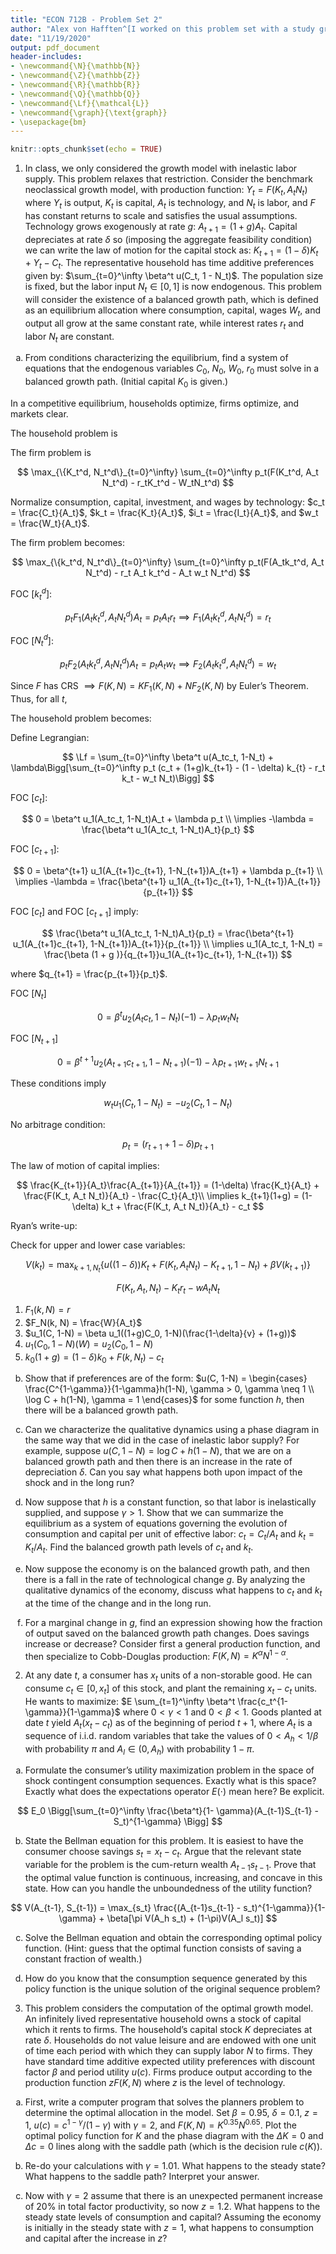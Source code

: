 ```yaml
---
title: "ECON 712B - Problem Set 2"
author: "Alex von Hafften^[I worked on this problem set with a study group of Michael Nattinger, Andrew Smith, and Ryan Mather. I also discussed problems with Emily Case, Sarah Bass, and Danny Edgel.]"
date: "11/19/2020"
output: pdf_document
header-includes:
- \newcommand{\N}{\mathbb{N}}
- \newcommand{\Z}{\mathbb{Z}}
- \newcommand{\R}{\mathbb{R}}
- \newcommand{\Q}{\mathbb{Q}}
- \newcommand{\Lf}{\mathcal{L}}
- \newcommand{\graph}{\text{graph}}
- \usepackage{bm}
---
```


```r
knitr::opts_chunk$set(echo = TRUE)
```

1. In class, we only considered the growth model with inelastic labor supply. This problem relaxes that restriction. Consider the benchmark neoclassical growth model, with production function: $Y_t = F(K_t, A_t N_t)$ where $Y_t$ is output, $K_t$ is capital, $A_t$ is technology, and $N_t$ is labor, and $F$ has constant returns to scale and satisfies the usual assumptions. Technology grows exogenously at rate $g$: $A_{t+1} = (1+g) A_t$.  Capital depreciates at rate $\delta$ so (imposing the aggregate feasibility condition) we can write the law of motion for the capital stock as: $K_{t+1} = (1 - \delta) K_t + Y_t - C_t$. The representative household has time additive preferences given by: $\sum_{t=0}^\infty \beta^t u(C_t, 1 - N_t)$.  The population size is fixed, but the labor input $N_t \in [0,1]$ is now endogenous. This problem will consider the existence of a balanced growth path, which is defined as an equilibrium allocation where consumption, capital, wages $W_t$, and output all grow at the same constant rate, while interest rates $r_t$ and labor $N_t$ are constant.

(a) From conditions characterizing the equilibrium, find a system of equations that the endogenous variables $C_0$, $N_0$, $W_0$, $r_0$ must solve in a balanced growth path. (Initial capital $K_0$ is given.)

In a competitive equilibrium, households optimize, firms optimize, and markets clear.\footnote{Note on notation: In the original problem set, it specifies $w_t$ as wages that grow over time.  Here, I define $W_t$ as the real wage rate on labor $N_t$ and $w_t$ as the real wage rate on effective labor $A_tN_t$. In addition, I define $r_t$ as the real rental rate on capital.}

The household problem is 

\begin{align*}
\max_{\{(C_t, N_t, K_t, I_t)\}_{t=0}^\infty} & \sum_{t=0}^\infty \beta^t u(C_t, 1 - N_t) \\
\text{s.t. } & \sum_{t=0}^\infty p_t (C_t + I_t) = \sum_{t=0}^\infty p_t (r_t K_t + W_t N_t) + \pi_t \\
& K_{t+1} = (1 - \delta) K_t + I_t
\end{align*}

The firm problem is

$$
\max_{\{K_t^d, N_t^d\}_{t=0}^\infty} \sum_{t=0}^\infty p_t(F(K_t^d, A_t N_t^d) - r_tK_t^d - W_tN_t^d)
$$

Normalize consumption, capital, investment, and wages by technology: $c_t = \frac{C_t}{A_t}$, $k_t = \frac{K_t}{A_t}$, $i_t = \frac{I_t}{A_t}$, and $w_t = \frac{W_t}{A_t}$.

\pagebreak

The firm problem becomes:

$$
\max_{\{k_t^d, N_t^d\}_{t=0}^\infty} \sum_{t=0}^\infty p_t(F(A_tk_t^d, A_t N_t^d) - r_t A_t k_t^d - A_t w_t N_t^d)
$$

FOC [$k_t^d$]:\footnote{Note on notation: $F_1$ is the derivative with respect to the first argument of $F$ and $F_2$ is the derivative with respect to the second argument of $F$.}

$$
p_tF_1(A_tk_t^d, A_t N_t^d)A_t =  p_tA_tr_t \implies F_1(A_tk_t^d, A_t N_t^d) = r_t 
$$ 

FOC [$N_t^d$]:

$$
p_tF_2(A_tk_t^d, A_t N_t^d)A_t = p_tA_tw_t \implies F_2(A_tk_t^d, A_t N_t^d) = w_t
$$

Since $F$ has CRS $\implies F(K, N) = KF_1(K, N) + NF_2(K, N)$ by Euler's Theorem. Thus, for all $t$,

\begin{align*}
\pi_t 
&= p_t(F(A_tk_t^d, A_t N_t^d) - r_t A_t k_t^d - A_t w_t N_t^d) \\
&= p_t(A_tk_t^dF_1(A_tk_t^d, A_t N_t^d) + A_t N_t^dF_2(A_tk_t^d, A_t N_t^d) - r_t A_t k_t^d - A_t w_t N_t^d) \\
&= p_t(A_t k_t^d r_t + A_t N_t^dw_t - r_t A_t k_t^d - A_t w_t N_t^d) \\
&= 0
\end{align*}

The household problem becomes:

\begin{align*}
\max_{\{(c_t, N_t, i_t, k_t)\}_{t=0}^\infty} & \sum_{t=0}^\infty \beta^t u(A_tc_t, 1-N_t) \\
\text{s.t. } & \sum_{t=0}^\infty p_t (A_t c_t + A_t i_t) = \sum_{t=0}^\infty p_t (r_t A_t k_t + w_t A_t N_t) + (0) \\
& A_{t+1}k_{t+1} = (1 - \delta) A_{t}k_{t} + A_{t}i_{t} \\
\implies
\max_{\{(c_t, N_t, i_t, k_t)\}_{t=0}^\infty} & \sum_{t=0}^\infty \beta^t u(A_tc_t, 1-N_t) \\
\text{s.t. } & \sum_{t=0}^\infty p_t (c_t + i_t - r_t k_t - w_t N_t) = 0 \\
& i_{t} = (1+g)k_{t+1} - (1 - \delta) k_{t} \\
\implies
\max_{\{(c_t, N_t, i_t, k_t)\}_{t=0}^\infty} & \sum_{t=0}^\infty \beta^t u(A_tc_t, 1-N_t) \\
\text{s.t. } & \sum_{t=0}^\infty p_t (c_t + (1+g)k_{t+1} - (1 - \delta) k_{t} - r_t k_t - w_t N_t) = 0
\end{align*}

\pagebreak

Define Legrangian:

$$
\Lf 
= \sum_{t=0}^\infty \beta^t u(A_tc_t, 1-N_t) 
+ \lambda\Bigg[\sum_{t=0}^\infty p_t (c_t + (1+g)k_{t+1} - (1 - \delta) k_{t} - r_t k_t - w_t N_t)\Bigg]
$$

FOC [$c_t$]:\footnote{Note on notation: $u_1$ is the derivative with respect to the first argument of $u$ and $u_2$ is the derivative with respect to the second argument of $u$.}

$$
0 = \beta^t u_1(A_tc_t, 1-N_t)A_t + \lambda p_t \\
\implies
-\lambda = \frac{\beta^t u_1(A_tc_t, 1-N_t)A_t}{p_t}
$$

FOC [$c_{t+1}$]:

$$
0 = \beta^{t+1} u_1(A_{t+1}c_{t+1}, 1-N_{t+1})A_{t+1} + \lambda p_{t+1} \\
\implies 
-\lambda = \frac{\beta^{t+1} u_1(A_{t+1}c_{t+1}, 1-N_{t+1})A_{t+1}}{p_{t+1}}
$$

FOC [$c_t$] and FOC [$c_{t+1}$] imply:

$$
\frac{\beta^t u_1(A_tc_t, 1-N_t)A_t}{p_t} = \frac{\beta^{t+1} u_1(A_{t+1}c_{t+1}, 1-N_{t+1})A_{t+1}}{p_{t+1}} \\ 
\implies 
u_1(A_tc_t, 1-N_t) = \frac{\beta (1 + g )}{q_{t+1}}u_1(A_{t+1}c_{t+1}, 1-N_{t+1})
$$

where $q_{t+1} = \frac{p_{t+1}}{p_t}$.

FOC [$N_t$]

$$
0 = \beta^t u_2(A_tc_t, 1-N_t) (-1) - \lambda p_tw_t N_t
$$

FOC [$N_{t+1}$]

$$
0 = \beta^{t+1} u_2(A_{t+1}c_{t+1}, 1-N_{t+1}) (-1) - \lambda p_{t+1} w_{t+1} N_{t+1}
$$

These conditions imply

$$
w_tu_1(C_t, 1-N_t) = - u_2(C_t, 1-N_t)
$$

No arbitrage condition:

$$
p_t = (r_{t+1} + 1 - \delta)p_{t+1}
$$

The law of motion of capital implies:

$$
\frac{K_{t+1}}{A_t}\frac{A_{t+1}}{A_{t+1}} = (1-\delta) \frac{K_t}{A_t} + \frac{F(K_t, A_t N_t)}{A_t} - \frac{C_t}{A_t}\\
\implies
k_{t+1}(1+g) = (1-\delta) k_t + \frac{F(K_t, A_t N_t)}{A_t} - c_t
$$

Ryan's write-up:

Check for upper and lower case variables:

$$
V(k_t) = \max_{k+1, N_t} \{ u((1-\delta)) K_t + F(K_t, A_tN_t) - K_{t+1}, 1-N_t) + \beta V(k_{t+1}) \}
$$

$$
F(K_t, A_t, N_t) - K_tr_t - wA_tN_t
$$

1. $F_1(k, N) = r$
2. $F_N(k, N) = \frac{W}{A_t}$
3. $u_1(C, 1-N) = \beta u_1((1+g)C_0, 1-N)(\frac{1-\delta}{v} + (1+g))$
4. $u_1(C_0, 1-N)(W) = u_2(C_0, 1-N)$
5. $k_0(1+g) = (1-\delta)k_0 + F(k, N_t) - c_t$

(b) Show that if preferences are of the form: $u(C, 1-N) = \begin{cases} \frac{C^{1-\gamma}}{1-\gamma}h(1-N), \gamma > 0, \gamma \neq 1 \\ \log C + h(1-N), \gamma = 1 \end{cases}$ for some function $h$, then there will be a balanced growth path.

(c) Can we characterize the qualitative dynamics using a phase diagram in the same way that we did in the case of inelastic labor supply? For example, suppose $u(C, 1 - N) = \log C + h(1 - N)$, that we are on a balanced growth path and then there is an increase in the rate of depreciation $\delta$. Can you say what happens both upon impact of the shock and in the long run?

(d) Now suppose that $h$ is a constant function, so that labor is inelastically supplied, and suppose $\gamma > 1$. Show that we can summarize the equilibrium as a system of equations governing the evolution of consumption and capital per unit of effective labor: $c_t = C_t/A_t$ and $k_t = K_t/A_t$. Find the balanced growth path
levels of $c_t$ and $k_t$.

(e) Now suppose the economy is on the balanced growth path, and then there is a fall in the rate of technological change $g$. By analyzing the qualitative dynamics of the economy, discuss what happens to $c_t$ and $k_t$ at the time of the change and in the long run.

(f) For a marginal change in $g$, find an expression showing how the fraction of output saved on the balanced growth path changes. Does savings increase or decrease? Consider first a general production function, and then specialize to Cobb-Douglas production: $F(K, N) = K^\alpha N^{1-\alpha}$.

\pagebreak

2. At any date $t$, a consumer has $x_t$ units of a non-storable good. He can consume $c_t \in [0, x_t]$ of this stock, and plant the remaining $x_t - c_t$ units. He wants to maximize: $E \sum_{t=1}^\infty \beta^t \frac{c_t^{1-\gamma}}{1-\gamma}$ where $0 < \gamma < 1$ and $0 < \beta < 1$. Goods planted at date $t$ yield $A_t(x_t - c_t)$ as of the beginning of period $t + 1$, where $A_t$ is a sequence of i.i.d. random variables that take the values of $0 < A_h < 1/\beta$ with probability $\pi$ and $A_l \in (0, A_h)$ with probability $1 - \pi$.

(a) Formulate the consumer’s utility maximization problem in the space of shock contingent consumption sequences. Exactly what is this space? Exactly what does the expectations operator $E(\cdot)$ mean here? Be explicit.

$$
E_0 \Bigg[\sum_{t=0}^\infty \frac{\beta^t}{1- \gamma}(A_{t-1}S_{t-1} -S_t)^{1-\gamma} \Bigg]
$$


(b)  State the Bellman equation for this problem. It is easiest to have the consumer choose savings $s_t = x_t - c_t$. Argue that the relevant state variable for the problem is the cum-return wealth $A_{t-1}s_{t-1}$. Prove that the optimal value function is continuous, increasing, and concave in this state. How can you handle the unboundedness of the utility function?

$$
V(A_{t-1}, S_{t-1}) = \max_{s_t} \frac{(A_{t-1}s_{t-1} - s_t)^{1-\gamma}}{1-\gamma} + \beta[\pi V(A_h s_t) + (1-\pi)V(A_l s_t)]
$$

(c) Solve the Bellman equation and obtain the corresponding optimal policy function. (Hint: guess that the optimal function consists of saving a constant fraction
of wealth.)

(d)  How do you know that the consumption sequence generated by this policy function is the unique solution of the original sequence problem?

\pagebreak

3. This problem considers the computation of the optimal growth model. An infinitely lived representative household owns a stock of capital which it rents to firms. The household’s capital stock $K$ depreciates at rate $\delta$. Households do not value leisure and are endowed with one unit of time each period with which they can supply labor $N$ to
firms. They have standard time additive expected utility preferences with discount factor $\beta$ and period utility $u(c)$. Firms produce output according to the production
function $zF(K, N)$ where $z$ is the level of technology.

(a) First, write a computer program that solves the planners problem to determine the optimal allocation in the model. Set $\beta = 0.95$, $\delta = 0.1$, $z = 1$, $u(c) = c^{1-\gamma}/(1 - \gamma)$ with $\gamma = 2$, and $F(K, N) = K^{0.35}N^{0.65}$. Plot the optimal policy function for $K$ and the phase diagram with the $\Delta K = 0$ and $\Delta c = 0$ lines along with the saddle path (which is the decision rule $c(K)$).

(b) Re-do your calculations with $\gamma = 1.01$. What happens to the steady state? What happens to the saddle path? Interpret your answer.

(c) Now with $\gamma = 2$ assume that there is an unexpected permanent increase of 20% in total factor productivity, so now $z = 1.2$. What happens to the steady state levels of consumption and capital? Assuming the economy is initially in the steady state with $z = 1$, what happens to consumption and capital after the increase in $z$?